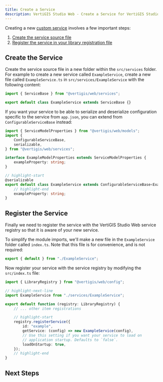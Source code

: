 ```yaml
---
title: Create a Service
description: VertiGIS Studio Web - Create a Service for VertiGIS Studio Web
---
```



Creating a new [custom service](sdk-services-create.mdx) involves a few important steps:

1. [Create the service source file](#create-the-service)
1. [Register the service in your library registration file](#register-the-service)

## Create the Service

Create the service source file in a new folder within the `src/services` folder. For example to create a new service called `ExampleService`, create a new file called `ExampleService.ts` in `src/services/ExampleService` with the following content:

```ts title="src/services/ExampleService.ts"
import { ServiceBase } from "@vertigis/web/services";

export default class ExampleService extends ServiceBase {}
```

If you want your service to be able to serialize and deserialize configuration specific to the service from `app.json`, you can extend from `ConfigurableServiceBase` instead:

```ts title="src/services/ExampleService.ts"
import { ServiceModelProperties } from "@vertigis/web/models";
import {
    ConfigurableServiceBase,
    serializable,
} from "@vertigis/web/services";

interface ExampleModelProperties extends ServiceModelProperties {
    exampleProperty: string;
}

// highlight-start
@serializable
export default class ExampleService extends ConfigurableServiceBase<ExampleModelProperties> {
    // highlight-end
    exampleProperty: string;
}
```

## Register the Service

Finally we need to register the service with the VertiGIS Studio Web service registry so that it is aware of your new service.

To simplify the module imports, we'll make a new file in the `ExampleService` folder called `index.ts`. Note that this file is for convenience, and is not required:

```ts title="src/services/ExampleService/index.ts"
export { default } from "./ExampleService";
```

Now register your service with the service registry by modifying the `src/index.ts` file:

```ts title="src/index.ts"
import { LibraryRegistry } from "@vertigis/web/config";

// highlight-next-line
import ExampleService from "./services/ExampleService";

export default function (registry: LibraryRegistry) {
    // ... other item registrations

    // highlight-start
    registry.registerService({
        id: "example",
        getService: (config) => new ExampleService(config),
        // Use this setting if you want your service to load on
        // application startup. Defaults to `false`.
        loadOnStartup: true,
    });
    // highlight-end
}
```

## Next Steps

<UseCaseContainer>
    <UseCaseCard
        title="Deploy your Service"
        description="Learn how to deploy your custom service"
        link={useBaseUrl("docs/web/sdk-deployment")}
    />
    <UseCaseCard
        title="Create a Service that Manages Dynamic Data"
        description="Follow along with a more in depth service example"
        link={useBaseUrl("docs/web/tutorial-service-dynamic-data")}
    />
</UseCaseContainer>
